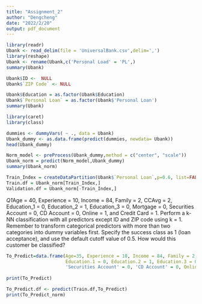 ---
title: "Assignment_2"
author: "Dengcheng"
date: "2022/2/20"
output: pdf_document
---

```{r}
library(readr)
Ubank <- read_delim(file = 'UniversalBank.csv',delim=',')
library(reshape)
Ubank <- rename(Ubank,c('Personal Load' = 'PL',)
summary(Ubank)
```

```{r}
Ubank$ID <-  NULL
Ubank$`ZIP Code` <- NULL

Ubank$Education = as.factor(Ubank$Education)
Ubank$`Personal Loan` = as.factor(Ubank$'Personal Loan')
summary(Ubank)
```

```{r}
library(caret)
library(class)

dummies <- dummyVars( ~ ., data = Ubank)
Ubank_dummy <- as.data.frame(predict(dummies, newdata= Ubank))
head(Ubank_dummy)
```

```{r}
Norm_model <- preProcess(Ubank_dummy,method = c("center", "scale"))
Ubank_norm = predict(Norm_model,Ubank_dummy)
summary(Ubank_norm)
```


```{r}
Train_Index = createDataPartition(Ubank$`Personal Loan`,p=0.6, list=FALSE)
Train.df = Ubank_norm[Train_Index,]
Validation.df = Ubank_norm[-Train_Index,]
```

*Q1*Age = 40, Experience = 10, Income = 84, Family = 2, CCAvg = 2, Education_1 = 0, Education_2 = 1, Education_3 = 0, Mortgage = 0, Securities Account = 0, CD Account = 0, Online = 1, and
Credit Card = 1. Perform a k-NN classification with all predictors except ID and ZIP code
using k = 1. Remember to transform categorical predictors with more than two categories
into dummy variables first. Specify the success class as 1 (loan acceptance), and use the
default cutoff value of 0.5. How would this customer be classified?

```{r}
To_Predict=data.frame(Age=35, Experience = 10, Income = 84, Family = 2, CCAvg = 2, 
                      Education.1 = 0, Education.2 = 1, Education.3 = 0, Mortgage = 0,
                      'Securities Account' = 0, 'CD Account' = 0, Online = 1)
                   
print(To_Predict)
```

```{r}
To_Predict.df <- predict(Train.df,To_Predict)
print(To_Predict_norm)
```
